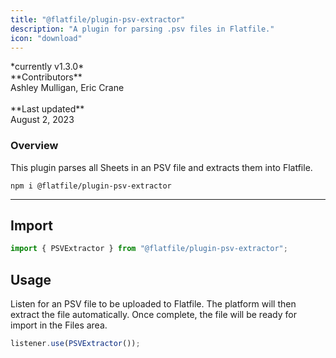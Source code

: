 ```yaml
---
title: "@flatfile/plugin-psv-extractor"
description: "A plugin for parsing .psv files in Flatfile."
icon: "download"
---
```


<CardGroup cols={1}>
  <Card
    title="@flatfile/plugin-psv-extractor"
    href="https://github.com/FlatFilers/flatfile-plugins/tree/main/plugins/psv-extractor"
    icon="github"
  >
    *currently v1.3.0*
    <br />
    **Contributors**
    <br />
    Ashley Mulligan, Eric Crane
    <br />
    <br />
    **Last updated**
    <br />
    August 2, 2023
  </Card>
</CardGroup>

### Overview

This plugin parses all Sheets in an PSV file and extracts them into Flatfile.

```SSH Install
npm i @flatfile/plugin-psv-extractor
```

---

## Import

```js
import { PSVExtractor } from "@flatfile/plugin-psv-extractor";
```

## Usage

Listen for an PSV file to be uploaded to Flatfile. The platform will then extract the file automatically. Once complete, the file will be ready for import in the Files area.

```js
listener.use(PSVExtractor());
```
